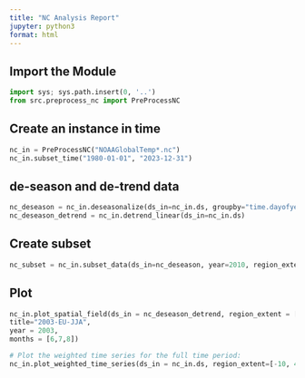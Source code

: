 ```yaml
---
title: "NC Analysis Report"
jupyter: python3
format: html
---
```

## Import the Module
```python
import sys; sys.path.insert(0, '..')
from src.preprocess_nc import PreProcessNC
```

## Create an instance in time
```python
nc_in = PreProcessNC("NOAAGlobalTemp*.nc")
nc_in.subset_time("1980-01-01", "2023-12-31")
```

## de-season and de-trend data 
```python
nc_deseason = nc_in.deseasonalize(ds_in=nc_in.ds, groupby="time.dayofyear")
nc_deseason_detrend = nc_in.detrend_linear(ds_in=nc_in.ds)
```

## Create subset
```python
nc_subset = nc_in.subset_data(ds_in=nc_deseason, year=2010, region_extent=[-100, -85, 35, 45])
```

## Plot
```python
nc_in.plot_spatial_field(ds_in = nc_deseason_detrend, region_extent = [-10, 40, 35, 70],
title="2003-EU-JJA",
year = 2003,
months = [6,7,8])
```

```python
# Plot the weighted time series for the full time period:
nc_in.plot_weighted_time_series(ds_in = nc_in.ds, region_extent=[-10, 40, 35, 70])
```